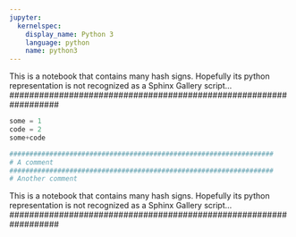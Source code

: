 ---
jupyter:
  kernelspec:
    display_name: Python 3
    language: python
    name: python3
---

##################################################################
This is a notebook that contains many hash signs.
Hopefully its python representation is not recognized as a Sphinx Gallery script...
##################################################################

```{python}
some = 1
code = 2
some+code

##################################################################
# A comment
##################################################################
# Another comment
```

##################################################################
This is a notebook that contains many hash signs.
Hopefully its python representation is not recognized as a Sphinx Gallery script...
##################################################################
